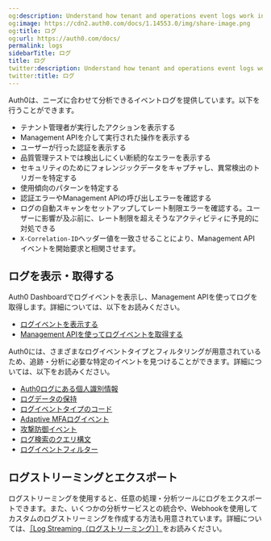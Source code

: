 ```yaml
---
og:description: Understand how tenant and operations event logs work in Auth0.
og:image: https://cdn2.auth0.com/docs/1.14553.0/img/share-image.png
og:title: ログ
og:url: https://auth0.com/docs/
permalink: logs
sidebarTitle: ログ
title: ログ
twitter:description: Understand how tenant and operations event logs work in Auth0.
twitter:title: ログ
---
```


Auth0は、ニーズに合わせて分析できるイベントログを提供しています。以下を行うことができます。

* テナント管理者が実行したアクションを表示する
* Management APIを介して実行された操作を表示する
* ユーザーが行った認証を表示する
* 品質管理テストでは検出しにくい断続的なエラーを表示する
* セキュリティのためにフォレンジックデータをキャプチャし、異常検出のトリガーを特定する
* 使用傾向のパターンを特定する
* 認証エラーやManagement APIの呼び出しエラーを確認する
* ログの自動スキャンをセットアップしてレート制限エラーを確認する。ユーザーに影響が及ぶ前に、レート制限を超えそうなアクティビティに予見的に対処できる
* `X-Correlation-ID`ヘッダー値を一致させることにより、Management API イベントを開始要求と相関させます。

## ログを表示・取得する

Auth0 Dashboardでログイベントを表示し、Management APIを使ってログを取得します。詳細については、以下をお読みください。

* [ログイベントを表示する](/logs/view-log-events)
* [Management APIを使ってログイベントを取得する](/logs/retrieve-log-events-using-mgmt-api)

Auth0には、さまざまなログイベントタイプとフィルタリングが用意されているため、追跡・分析に必要な特定のイベントを見つけることができます。詳細については、以下をお読みください。

* [Auth0ログにある個人識別情報](/logs/pii-in-logs)
* [ログデータの保持](/logs/log-data-retention)
* [ログイベントタイプのコード](/logs/log-event-type-codes)
* [Adaptive MFAログイベント](/mfa/adaptive-mfa/adaptive-mfa-log-events)
* [攻撃防御イベント](/attack-protection/view-attack-protection-events)
* [ログ検索のクエリ構文 ](/logs/log-search-query-syntax)
* [ログイベントフィルター](/logs/log-event-filters)

## ログストリーミングとエクスポート

ログストリーミングを使用すると、任意の処理・分析ツールにログをエクスポートできます。また、いくつかの分析サービスとの統合や、Webhookを使用してカスタムのログストリーミングを作成する方法も用意されています。詳細については、[［Log Streaming（ログストリーミング）］](/monitor-auth0/streams)をお読みください。